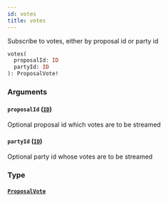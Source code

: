 ```yaml
---
id: votes
title: votes
---
```



Subscribe to votes, either by proposal id or party id

```graphql
votes(
  proposalId: ID
  partyId: ID
): ProposalVote!
```


### Arguments

#### `proposalId` ([`ID`](/docs/testnet/graphql/scalars/id))

Optional proposal id which votes are to be streamed


#### `partyId` ([`ID`](/docs/testnet/graphql/scalars/id))

Optional party id whose votes are to be streamed


### Type

#### [`ProposalVote`](/docs/testnet/graphql/objects/proposal-vote) 







